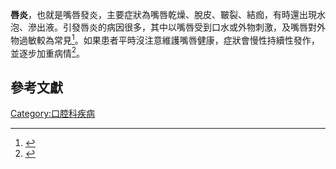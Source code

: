 {{article issues|
{{expert|1=医学|time=2010-01-01T05:11:00+00:00}}
{{howto|time=2010-01-01T05:11:00+00:00}}
{{tone|time=2010-01-01T05:11:00+00:00}}

{{original research|time=2010-01-01T05:11:00+00:00}}
}}
{{medical}}
'''唇炎'''，也就是嘴唇發炎，主要症狀為嘴唇乾燥、脫皮、皸裂、結痂，有時還出現水泡、滲出液。引發唇炎的病因很多，其中以嘴唇受到口水或外物刺激，及嘴唇對外物過敏較為常見<ref>{{Cite web|title=難纏的唇炎|url=http://www.nanmen.com.tw/edu_3.php?indexflag=20050629113956|accessdate=2010-01-01|author=林仲|publisher=南門綜合醫院官方網站|archive-url=https://web.archive.org/web/20080419013049/http://www.nanmen.com.tw/edu_3.php?indexflag=20050629113956|archive-date=2008-04-19|dead-url=yes}}</ref>。如果患者平時沒注意維護嘴唇健康，症狀會慢性持續性發作，並逐步加重病情<ref>{{Cite web|title=口腔粘膜科徐治鴻教授談治療唇炎的好方法|url=http://gb.cri.cn/1321/2005/05/12/1427@544414.htm|accessdate=2016-05-18|date=2005-05-12|publisher=國際在線|archive-url=https://web.archive.org/web/20161017074803/http://gb.cri.cn/1321/2005/05/12/1427@544414.htm|archive-date=2016-10-17|dead-url=no}}</ref>。

==參考文獻==
<references/>

{{Inflammation}}
[[Category:口腔科疾病|Category:口腔科疾病]]
